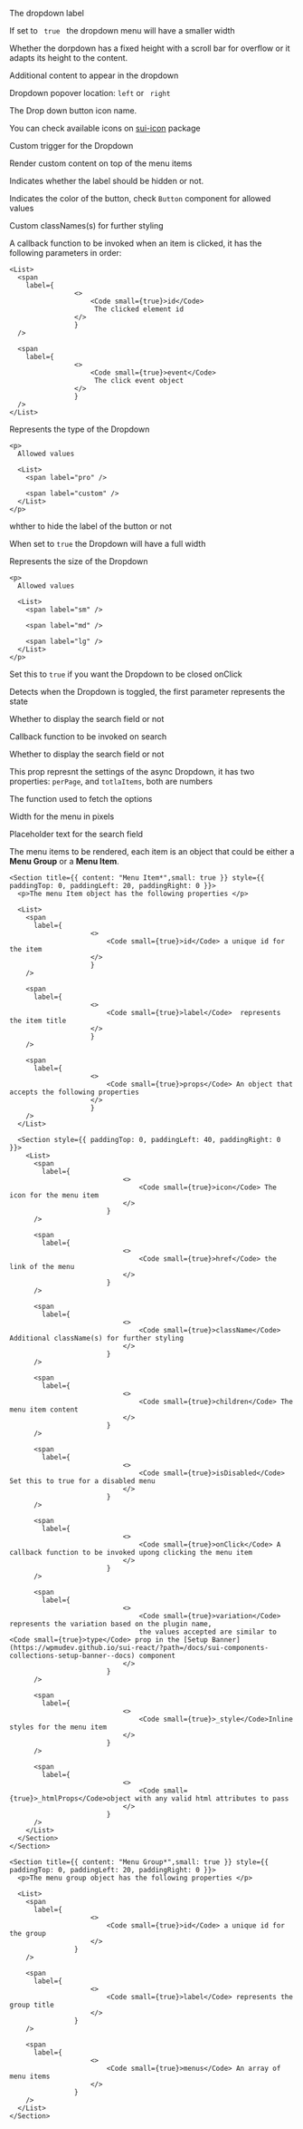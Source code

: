 
<PackageInstallGuide packageName="@wpmudev/sui-dropdown" />

<Section title="Props" border={true}>
  <PropSection title="label" type="string">
    <p>The dropdown label</p>
  </PropSection>

  <PropSection title="isSmall" type="boolean" defaultValue={false}>
    <p>If set to <Code isSmall={true}> true </Code> the dropdown menu will have a smaller width</p>
  </PropSection>

  <PropSection title="isFixedHeight" type="boolean" defaultValue="true">
    <p>Whether the dorpdown has a fixed height with a scroll bar for overflow or it adapts its height to the content.  </p>
  </PropSection>

  <PropSection title="children" type="React Node">
    <p>Additional content to appear in the dropdown</p>
  </PropSection>

  <PropSection title="placement" type="string" defaultValue="right">
    <p>Dropdown popover location: <Code small={true}>left</Code> or <Code small={true}> right</Code> </p>
  </PropSection>

  <PropSection title="buttonIcon" type="string">
    <p> The Drop down button icon name. </p>
    <p> You can check available icons on <a href="https://github.com/wpmudev/sui-icons" target="_blank"> sui-icon</a> package</p>
  </PropSection>

  <PropSection title="trigger" type="React Node">
    <p>Custom trigger for the Dropdown</p>
  </PropSection>

  <PropSection title="renderContentOnTop" type="boolean" defaultValue="false">
    <p>Render custom content on top of the menu items</p>
  </PropSection>

  <PropSection title="iconOnly" type="boolean" defaultValue="false">
    <p>Indicates whether the label should be hidden or not.</p>
  </PropSection>

  <PropSection title="colorScheme" type="string">
    <p>Indicates the color of the button, check <Code isSmall={true}>Button</Code> component for allowed values </p>
  </PropSection>

  <PropSection title="className" type="string">
    <p>Custom classNames(s) for further styling</p>
  </PropSection>

  <PropSection title="onMenuClick" type="function">
    <p>A callback function to be invoked when an item is clicked, it has the following parameters in order: </p>

    <List>
      <span
        label={
    				<>
    					<Code small={true}>id</Code>
    					 The clicked element id
    				</>
    				}
      />

      <span
        label={
    				<>
    					<Code small={true}>event</Code>
    					 The click event object
    				</>
    				}
      />
    </List>
  </PropSection>

  <PropSection title="type" type="string">
    <p>Represents the type of the Dropdown</p>

    <p>
      Allowed values

      <List>
        <span label="pro" />

        <span label="custom" />
      </List>
    </p>
  </PropSection>

  <PropSection title="isResponsive" type="boolean" defaultValue="false">
    <p>whther to hide the label of the button or not</p>
  </PropSection>

  <PropSection title="isFluid" type="boolean" defaultValue="false">
    <p>When set to <Code isSmall={true}>true</Code> the Dropdown will have a full width</p>
  </PropSection>

  <PropSection title="size" type="string">
    <p>Represents the size of the Dropdown</p>

    <p>
      Allowed values

      <List>
        <span label="sm" />

        <span label="md" />

        <span label="lg" />
      </List>
    </p>
  </PropSection>

  <PropSection title="closeOnOuterClick" type="boolean" defaultValue="true">
    <p>Set this to <Code isSmall={true}>true</Code> if you want the Dropdown to be closed onClick</p>
  </PropSection>

  <PropSection title="onToggle" type="function">
    <p> Detects when the Dropdown is toggled, the first parameter represents the state </p>
  </PropSection>

  <PropSection title="allowSearch" type="boolean" defaultValue="false">
    <p> Whether to display the search field or not </p>
  </PropSection>

  <PropSection title="onSearch" type="function">
    <p> Callback function to be invoked on search </p>
  </PropSection>

  <PropSection title="isAsync" type="boolean" defaultValue="true">
    <p> Whether to display the search field or not </p>
  </PropSection>

  <PropSection title="asyncOptions" type="object" defaultValue="{}">
    <p> This prop represnt the settings of the async Dropdown, it has two properties: <Code isSmall={true}>perPage</Code>, and <Code isSmall={true}>totlaItems</Code>, both are numbers </p>
  </PropSection>

  <PropSection title="getOptions" type="function">
    <p> The function used to fetch the options </p>
  </PropSection>

  <PropSection title="menuCustomWidth" type="number">
    <p> Width for the menu in pixels </p>
  </PropSection>

  <PropSection title="searchPlaceholder" type="string">
    <p> Placeholder text for the search field </p>
  </PropSection>

  <PropSection title="menu" type="array">
    <p>The menu items to be rendered, each item is an object that could be either a <strong>Menu Group</strong> or a <strong>Menu Item</strong>. </p>

    <Section title={{ content: "Menu Item*",small: true }} style={{ paddingTop: 0, paddingLeft: 20, paddingRight: 0 }}>
      <p>The menu Item object has the following properties </p>

      <List>
        <span
          label={
						<>
							<Code small={true}>id</Code> a unique id for the item
						</>
						}
        />

        <span
          label={
						<>
							<Code small={true}>label</Code>  represents the item title
						</>
						}
        />

        <span
          label={
						<>
							<Code small={true}>props</Code> An object that accepts the following properties
						</>
						}
        />
      </List>

      <Section style={{ paddingTop: 0, paddingLeft: 40, paddingRight: 0 }}>
        <List>
          <span
            label={
								<>
									<Code small={true}>icon</Code> The icon for the menu item
								</>
							}
          />

          <span
            label={
								<>
									<Code small={true}>href</Code> the link of the menu
								</>
							}
          />

          <span
            label={
								<>
									<Code small={true}>className</Code> Additional className(s) for further styling
								</>
							}
          />

          <span
            label={
								<>
									<Code small={true}>children</Code> The menu item content
								</>
							}
          />

          <span
            label={
								<>
									<Code small={true}>isDisabled</Code> Set this to true for a disabled menu
								</>
							}
          />

          <span
            label={
								<>
									<Code small={true}>onClick</Code> A callback function to be invoked upong clicking the menu item
								</>
							}
          />

          <span
            label={
								<>
									<Code small={true}>variation</Code> represents the variation based on the plugin name, 
									the values accepted are similar to <Code small={true}>type</Code> prop in the [Setup Banner](https://wpmudev.github.io/sui-react/?path=/docs/sui-components-collections-setup-banner--docs) component
								</>
							}
          />

          <span
            label={
								<>
									<Code small={true}>_style</Code>Inline styles for the menu item
								</>
							}
          />

          <span
            label={
								<>
									<Code small={true}>_htmlProps</Code>object with any valid html attributes to pass
								</>
							}
          />
        </List>
      </Section>
    </Section>

    <Section title={{ content: "Menu Group*",small: true }} style={{ paddingTop: 0, paddingLeft: 20, paddingRight: 0 }}>
      <p>The menu group object has the following properties </p>

      <List>
        <span
          label={
    					<>
    						<Code small={true}>id</Code> a unique id for the group
    					</>
    				}
        />

        <span
          label={
    					<>
    						<Code small={true}>label</Code> represents the group title
    					</>
    				}
        />

        <span
          label={
    					<>
    						<Code small={true}>menus</Code> An array of menu items
    					</>
    				}
        />
      </List>
    </Section>
  </PropSection>
</Section>

<CommonPropsNotice />
